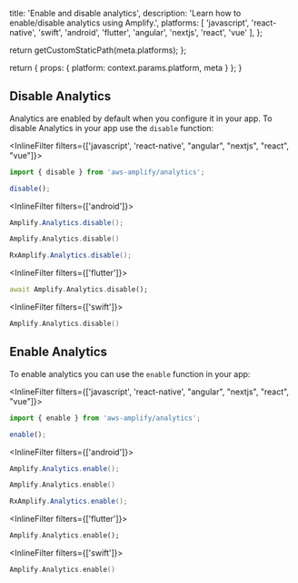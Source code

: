 
  title: 'Enable and disable analytics',
  description: 'Learn how to enable/disable analytics using Amplify.',
  platforms: [
    'javascript',
    'react-native',
    'swift',
    'android',
    'flutter',
    'angular',
    'nextjs',
    'react',
    'vue'
  ],
};

  return getCustomStaticPath(meta.platforms);
};

  return {
    props: {
      platform: context.params.platform,
      meta
    }
  };
}

## Disable Analytics

Analytics are enabled by default when you configure it in your app. To disable Analytics in your app use the `disable` function:

<InlineFilter filters={['javascript', 'react-native', "angular", "nextjs", "react", "vue"]}>
```javascript
import { disable } from 'aws-amplify/analytics';

disable();
```
</InlineFilter>

<InlineFilter filters={['android']}>

<BlockSwitcher>
<Block name="Java">

```java
Amplify.Analytics.disable();
```

</Block>
<Block name="Kotlin">

```kotlin
Amplify.Analytics.disable()
```

</Block>
<Block name="RxJava">

```java
RxAmplify.Analytics.disable();
```

</Block>
</BlockSwitcher>
</InlineFilter>

<InlineFilter filters={['flutter']}>
```dart
await Amplify.Analytics.disable();
```
</InlineFilter>

<InlineFilter filters={['swift']}>
```swift
Amplify.Analytics.disable()
```
</InlineFilter>

## Enable Analytics

To enable analytics you can use the `enable` function in your app:

<InlineFilter filters={['javascript', 'react-native', "angular", "nextjs", "react", "vue"]}>
```javascript
import { enable } from 'aws-amplify/analytics';

enable();
```
</InlineFilter>

<InlineFilter filters={['android']}>
<BlockSwitcher>
<Block name="Java">

```java
Amplify.Analytics.enable();
```

</Block>
<Block name="Kotlin">

```kotlin
Amplify.Analytics.enable()
```

</Block>
<Block name="RxJava">

```java
RxAmplify.Analytics.enable();
```

</Block>
</BlockSwitcher>
</InlineFilter>

<InlineFilter filters={['flutter']}>
```dart
Amplify.Analytics.enable();
```
</InlineFilter>

<InlineFilter filters={['swift']}>
```swift
Amplify.Analytics.enable()
```
</InlineFilter>
